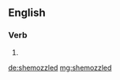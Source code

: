 ==English==

===Verb===
{{head|en|verb form}}

# {{en-past of|shemozzle}}

[[de:shemozzled]]
[[mg:shemozzled]]
